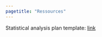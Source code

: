 ```yaml
---
pagetitle: "Ressources"
---
```


Statistical analysis plan template: <a href="https://www.jaeger-consulting.io/documents/20200819_statistical_analysis_plan_template.docx" download>link</a>
